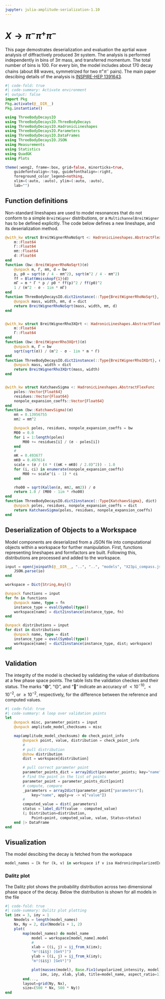```yaml
---
jupyter: julia-amplitude-serialization-1.10
---
```


# $X\to \pi^-\pi^+\pi^-$

This page demostrates deserialization and evaluation the aprtial wave analysis of diffractively produced $3\pi$ system. The analysis is performed independently in bins of $3\pi$ mass, and transferred momentum. The total number of bins is 100.
For every bin, the model includes about 170 decay chains (about 88 waves, symmetrized for two $\pi^+\pi^-$ pairs). The main paper descibing details of the analysis is [INSPIRE-HEP 1391643](https://inspirehep.net/literature/1391643).

```julia
#| code-fold: true
#| code-summary: Activate environment
#| output: false
import Pkg
Pkg.activate(@__DIR__)
Pkg.instantiate()

using ThreeBodyDecaysIO
using ThreeBodyDecaysIO.ThreeBodyDecays
using ThreeBodyDecaysIO.HadronicLineshapes
using ThreeBodyDecaysIO.Parameters
using ThreeBodyDecaysIO.DataFrames
using ThreeBodyDecaysIO.JSON
using Measurements
using Statistics
using QuadGK
using Plots

theme(:wong2, frame=:box, grid=false, minorticks=true,
    guidefontvalign=:top, guidefonthalign=:right,
    foreground_color_legend=nothing,
    xlim=(:auto, :auto), ylim=(:auto, :auto),
    lab="")
```

## Function definitions

Non-standard lineshapes are used to model resonances that do not conform to a simple `BreitWigner` distributions, or a `MultichannelBreitWigner` has to be defined explicitly.
The code below defines a new lineshape, and its deserialization method.

```julia
@with_kw struct BreitWignerRhoNoSqrt <: HadronicLineshapes.AbstractFlexFunc
    m::Float64
    Γ::Float64
    mπ::Float64
    d::Float64
end
function (bw::BreitWignerRhoNoSqrt)(σ)
    @unpack m, Γ, mπ, d = bw
    p, p0 = sqrt(σ / 4 - mπ^2), sqrt(m^2 / 4 - mπ^2)
    ff = BlattWeisskopf{1}(d)
    mΓ = m * Γ * p / p0 * ff(p)^2 / ff(p0)^2
    1 / (m^2 - σ - 1im * mΓ)
end
function ThreeBodyDecaysIO.dict2instance(::Type{BreitWignerRhoNoSqrt}, dict)
    @unpack mass, width, mπ, d = dict
    return BreitWignerRhoNoSqrt(mass, width, mπ, d)
end


@with_kw struct BreitWignerRho3XQrt <: HadronicLineshapes.AbstractFlexFunc
    m::Float64
    Γ::Float64
end
function (bw::BreitWignerRho3XQrt)(σ)
    @unpack m, Γ = bw
    sqrt(sqrt(σ)) / (m^2 - σ - 1im * m * Γ)
end
function ThreeBodyDecaysIO.dict2instance(::Type{BreitWignerRho3XQrt}, dict)
    @unpack mass, width = dict
    return BreitWignerRho3XQrt(mass, width)
end


@with_kw struct KatchaevSigma <: HadronicLineshapes.AbstractFlexFunc
    poles::Vector{Float64}
    residues::Vector{Float64}
    nonpole_expansion_coeffs::Vector{Float64}
end
function (bw::KatchaevSigma)(σ)
    mπ = 0.13956755
    mπ2 = mπ^2

    @unpack poles, residues, nonpole_expansion_coeffs = bw
    M00 = 0.0
    for i = 1:length(poles)
        M00 += residues[i] / (σ - poles[i])
    end
    #
    mK = 0.493677
    mK0 = 0.497614
    scale = (σ / (4 * ((mK + mK0) / 2.0)^2)) - 1.0
    for (i, ci) in enumerate(nonpole_expansion_coeffs)
        M00 += scale^(i - 1) * ci
    end

    rho00 = sqrt(Kallen(σ, mπ2, mπ2)) / σ
    return 1.0 / (M00 - 1im * rho00)
end
function ThreeBodyDecaysIO.dict2instance(::Type{KatchaevSigma}, dict)
    @unpack poles, residues, nonpole_expansion_coeffs = dict
    return KatchaevSigma(poles, residues, nonpole_expansion_coeffs)
end
```

## Deserialization of Objects to a Workspace

Model components are deserialized from a JSON file into computational objects within a workspace for further manipulation. First, functions representing lineshapes and formfactors are built. Following this, distributions are processed and added to the workspace.

```julia
input = open(joinpath(@__DIR__, "..", "..", "models", "X23pi_compass.json")) do io
    JSON.parse(io)
end

workspace = Dict{String,Any}()

@unpack functions = input
for fn in functions
    @unpack name, type = fn
    instance_type = eval(Symbol(type))
    workspace[name] = dict2instance(instance_type, fn)
end

@unpack distributions = input
for dist in distributions
    @unpack name, type = dist
    instance_type = eval(Symbol(type))
    workspace[name] = dict2instance(instance_type, dist; workspace)
end
```

## Validation

The integrity of the model is checked by validating the value of distributions at a few phase space points.
The table lists the validation checkes and their status. The marks "🟢", "🟡", and "🔴" indicate
an accuracy of $<10^{-10}$, $<10^{-2}$, or $\ge10^{-2}$, respectively, for the difference between the reference and computed values.

```julia
#| code-fold: true
#| code-summary: A loop over validation points
let
    @unpack misc, parameter_points = input
    @unpack amplitude_model_checksums = misc

    map(amplitude_model_checksums) do check_point_info
        @unpack point, value, distribution = check_point_info
        #
        # pull distribution
        @show distribution
        dist = workspace[distribution]

        # pull correct parameter point
        parameter_points_dict = array2dict(parameter_points; key="name")
        # find the point in the list of points
        parameter_point = parameter_points_dict[point]
        # compute, compare
        _parameters = array2dict(parameter_point["parameters"];
            key="name", apply=v -> v["value"])
        #
        computed_value = dist(_parameters)
        status = label_diff(value - computed_value)
        (; Distribution=distribution,
            Point=point, computed_value, value, Status=status)
    end |> DataFrame
end
```

## Visualization

The model descibing the decay is fetched from the workspace

```julia
model_names = [k for (k, v) in workspace if v isa HadronicUnpolarizedIntensity]
```

### Dalitz plot

The Dalitz plot shows the probability distribution across two dimensional phase space of the decay. Below the distribution is shown for all models in the file

```julia
#| code-fold: true
#| code-summary: Dalitz plot plotting
let iσx = 3, iσy = 1
    Nmodels = length(model_names)
    Nx, Ny = 2, div(Nmodels + 1, 2)
    plot(
        map(model_names) do model_name
            model = workspace[model_name].model
            #
            xlab = ((i, j) = ij_from_k(iσx);
            "m²($i$j) [GeV²]")
            ylab = ((i, j) = ij_from_k(iσy);
            "m²($i$j) [GeV²]")

            plot(masses(model), Base.Fix1(unpolarized_intensity, model);
                iσx, iσy, xlab, ylab, title=model_name, aspect_ratio=1)
        end...,
        layout=grid(Ny, Nx),
        size=(500 * Nx, 500 * Ny))
end
```
